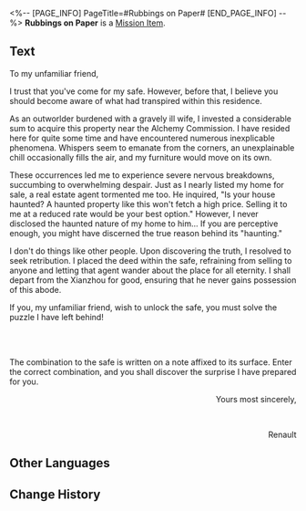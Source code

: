 <%-- [PAGE_INFO]
PageTitle=#Rubbings on Paper#
[END_PAGE_INFO] --%>
{{Item Infobox
|id          = 140374
|image       = Item The Xianzhou Luofu Readable 2.png{{subst:void|<!--$UPLOAD:<<SpriteOutput/ItemFigures/190011.png>-<Item The Xianzhou Luofu Readable 2.png>-<Item Icons>>-->}}
|type        = Mission Item
|invCategory = Missions
|rarity      = 3
|effect      = 
|description = Text obtained through rubbing the faint engravings on a stone monument to a piece of tracing paper. Appears to have been intentionally left behind by the homeowner.
}}
'''Rubbings on Paper''' is a [[Mission Item]].

==Text==
<div align="center">{{Color|Keyword|Message From a Stone Block}}</div>
To my unfamiliar friend,

I trust that you've come for my safe. However, before that, I believe you should become aware of what had transpired within this residence.

As an outworlder burdened with a gravely ill wife, I invested a considerable sum to acquire this property near the Alchemy Commission. I have resided here for quite some time and have encountered numerous inexplicable phenomena. Whispers seem to emanate from the corners, an unexplainable chill occasionally fills the air, and my furniture would move on its own.

These occurrences led me to experience severe nervous breakdowns, succumbing to overwhelming despair. Just as I nearly listed my home for sale, a real estate agent tormented me too. He inquired, "Is your house haunted? A haunted property like this won't fetch a high price. Selling it to me at a reduced rate would be your best option." However, I never disclosed the haunted nature of my home to him... If you are perceptive enough, you might have discerned the true reason behind its "haunting."

I don't do things like other people. Upon discovering the truth, I resolved to seek retribution. I placed the deed within the safe, refraining from selling to anyone and letting that agent wander about the place for all eternity. I shall depart from the Xianzhou for good, ensuring that he never gains possession of this abode.

If you, my unfamiliar friend, wish to unlock the safe, you must solve the puzzle I have left behind!

{{Color|h|nobold=1|M is 71839.}}<br />{{Color|h|nobold=1|N is 7193.}}<br />{{Color|h|nobold=1|V is 183.}}

The combination to the safe is written on a note affixed to its surface. Enter the correct combination, and you shall discover the surprise I have prepared for you.

<div align="right">Yours most sincerely,</div><br /><div align="right">Renault</div>

==Other Languages==
{{Other Languages
|en   = Rubbings on Paper
|zhs  = 拓下的信纸
|zht  = 拓下的信紙
|ja   = 拓本された便箋
|ko   = 탁본을 뜬 편지지
|es   = Calco en papel
|fr   = Transcription sur papier
|ru   = Бумага с эстампом
|th   = กระดาษถอดข้อความ
|vi   = Giấy Thư In Chữ
|de   = Abgeriebenes Briefpapier
|id   = Surat yang Digosok
|pt   = Inscrições em Papel
}}

==Change History==
{{Change History|1.5}}